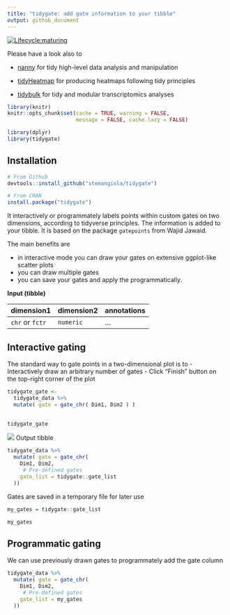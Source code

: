 ```yaml
---
title: "tidygate: add gate information to your tibble"
output: github_document
---
```


<!---
[![Build Status](https://travis-ci.org/stemangiola/tidygate.svg?branch=master)](https://travis-ci.org/stemangiola/tidygate) [![Coverage Status](https://coveralls.io/repos/github/stemangiola/tidygate/badge.svg?branch=master)](https://coveralls.io/github/stemangiola/tidygate?branch=master)
-->
<!-- badges: start -->
  [![Lifecycle:maturing](https://img.shields.io/badge/lifecycle-maturing-blue.svg)](https://lifecycle.r-lib.org/articles/stages.html)
<!-- badges: end -->

Please have a look also to

- [nanny](https://github.com/stemangiola/nanny) for tidy high-level data analysis and manipulation

- [tidyHeatmap](https://github.com/stemangiola/tidyHeatmap) for producing heatmaps following tidy principles

- [tidybulk](https://github.com/stemangiola/tidybulk) for tidy and modular transcriptomics analyses

```r
library(knitr)
knitr::opts_chunk$set(cache = TRUE, warning = FALSE,
                      message = FALSE, cache.lazy = FALSE)

library(dplyr)
library(tidygate)

```

## Installation

```r

# From Github
devtools::install_github("stemangiola/tidygate")

# From CRAN
install.package("tidygate")
```

It interactively or programmately labels points within custom gates on two dimensions, according to tidyverse principles. The information is added to your tibble. It is based on the package `gatepoints` from Wajid Jawaid. 

The main benefits are 

- in interactive mode you can draw your gates on extensive ggplot-like scatter plots
- you can draw multiple gates
- you can save your gates and apply the programmatically.


**Input (tibble)**

dimension1 | dimension2 | annotations |
 ------------- | ------------- | -------------
 `chr` or `fctr` | `numeric` | ...


## Interactive gating

The standard way to gate points in a two-dimensional plot is to 
- Interactively draw an arbitrary number of gates
- Click "Finish" button on the top-right corner of the plot

```r
tidygate_gate <-
  tidygate_data %>%
  mutate( gate = gate_chr( Dim1, Dim2 ) )
  

tidygate_gate
```



![](inst/tidygate.gif)
Output tibble

```r

tidygate_data %>%
  mutate( gate = gate_chr(
    Dim1, Dim2,
     # Pre-defined gates
    gate_list = tidygate::gate_list
  ))

```

Gates are saved in a temporary file for later use

```r
my_gates = tidygate::gate_list

my_gates
```

## Programmatic gating

We can use previously drawn gates to programmately add the gate column 

```r

tidygate_data %>%
  mutate( gate = gate_chr(
    Dim1, Dim2,
     # Pre-defined gates
    gate_list = my_gates
  ))

```


